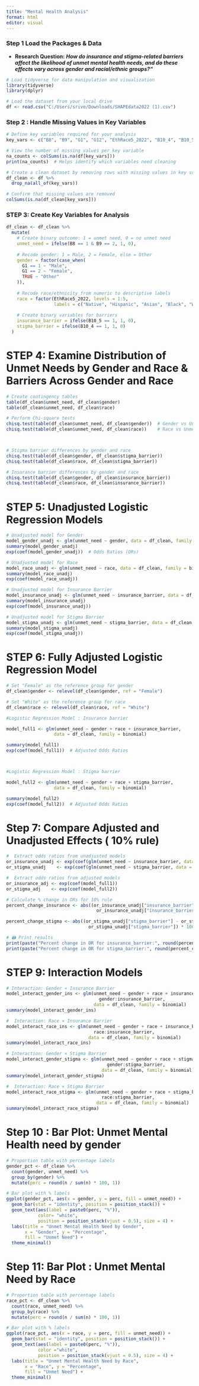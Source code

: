 ---
title: "Mental Health Analysis"
format: html
editor: visual
---

### Step 1 Load the Packages & Data

-   **Research Question:** ***How do insurance and stigma-related barriers affect the likelihood of unmet mental health needs, and do these effects vary across gender and racial/ethnic groups?"***

```{r, include = FALSE}

# Load tidyverse for data manipulation and visualization
library(tidyverse)
library(dplyr)
```

```{r}
# Load the dataset from your local drive
df <- read.csv("C:/Users/srive/Downloads/SHAPEdata2022 (1).csv")
```

### Step 2 : Handle Missing Values in Key Variables

```{r}
# Define key variables required for your analysis
key_vars <- c("B8", "B9", "G1", "G12", "EthRace5_2022", "B10_4", "B10_5")

# View the number of missing values per key variable
na_counts <- colSums(is.na(df[key_vars]))
print(na_counts)  # Helps identify which variables need cleaning

# Create a clean dataset by removing rows with missing values in key variables
df_clean <- df %>%
  drop_na(all_of(key_vars))

# Confirm that missing values are removed
colSums(is.na(df_clean[key_vars]))
```

### STEP 3: Create Key Variables for Analysis

```{r}

df_clean <- df_clean %>%
  mutate(
    # Create binary outcome: 1 = unmet need, 0 = no unmet need
    unmet_need = ifelse(B8 == 1 & B9 == 2, 1, 0),
    
    # Recode gender: 1 = Male, 2 = Female, else = Other
    gender = factor(case_when(
      G1 == 1 ~ "Male",
      G1 == 2 ~ "Female",
      TRUE ~ "Other"
    )),
    
    # Recode race/ethnicity from numeric to descriptive labels
    race = factor(EthRace5_2022, levels = 1:5,
                  labels = c("Native", "Hispanic", "Asian", "Black", "White")),
    
    # Create binary variables for barriers
    insurance_barrier = ifelse(B10_5 == 1, 1, 0),
    stigma_barrier = ifelse(B10_4 == 1, 1, 0)
  )

```

# STEP 4: Examine Distribution of Unmet Needs by Gender and Race & **Barriers Across Gender and Race**

```{r}

# Create contingency tables
table(df_clean$unmet_need, df_clean$gender)
table(df_clean$unmet_need, df_clean$race)

# Perform Chi-square tests
chisq.test(table(df_clean$unmet_need, df_clean$gender))  # Gender vs Unmet Need
chisq.test(table(df_clean$unmet_need, df_clean$race))    # Race vs Unmet Need



# Stigma barrier differences by gender and race
chisq.test(table(df_clean$gender, df_clean$stigma_barrier))
chisq.test(table(df_clean$race, df_clean$stigma_barrier))

# Insurance barrier differences by gender and race
chisq.test(table(df_clean$gender, df_clean$insurance_barrier))
chisq.test(table(df_clean$race, df_clean$insurance_barrier))
```

# STEP 5: Unadjusted Logistic Regression Models

```{r}

# Unadjusted model for Gender
model_gender_unadj <- glm(unmet_need ~ gender, data = df_clean, family = binomial)
summary(model_gender_unadj)
exp(coef(model_gender_unadj))  # Odds Ratios (ORs)

# Unadjusted model for Race
model_race_unadj <- glm(unmet_need ~ race, data = df_clean, family = binomial)
summary(model_race_unadj)
exp(coef(model_race_unadj))

# Unadjusted model for Insurance Barrier
model_insurance_unadj <- glm(unmet_need ~ insurance_barrier, data = df_clean, family = binomial)
summary(model_insurance_unadj)
exp(coef(model_insurance_unadj))

# Unadjusted model for Stigma Barrier
model_stigma_unadj <- glm(unmet_need ~ stigma_barrier, data = df_clean, family = binomial)
summary(model_stigma_unadj)
exp(coef(model_stigma_unadj))
```

# **STEP 6: Fully Adjusted Logistic Regression Model**

```{r}

# Set "Female" as the reference group for gender
df_clean$gender <- relevel(df_clean$gender, ref = "Female")

# Set "White" as the reference group for race
df_clean$race <- relevel(df_clean$race, ref = "White")

#Logistic Regression Model : Insurance barrier

model_full1 <- glm(unmet_need ~ gender + race + insurance_barrier,
                  data = df_clean, family = binomial)

summary(model_full1)
exp(coef(model_full1))  # Adjusted Odds Ratios



#Logistic Regression Model : Stigma barrier

model_full2 <- glm(unmet_need ~ gender + race + stigma_barrier,
                  data = df_clean, family = binomial)

summary(model_full2)
exp(coef(model_full2))  # Adjusted Odds Ratios
```

# Step 7: Compare Adjusted and Unadjusted Effects ( 10% rule)

```{r}

#  Extract odds ratios from unadjusted models
or_insurance_unadj <- exp(coef(glm(unmet_need ~ insurance_barrier, data = df_clean, family = binomial)))
or_stigma_unadj    <- exp(coef(glm(unmet_need ~ stigma_barrier, data = df_clean, family = binomial)))

#  Extract odds ratios from adjusted models
or_insurance_adj <- exp(coef(model_full1))
or_stigma_adj    <- exp(coef(model_full2))

# Calculate % change in ORs for 10% rule
percent_change_insurance <- abs((or_insurance_unadj["insurance_barrier"] - or_insurance_adj["insurance_barrier"]) /
                                  or_insurance_unadj["insurance_barrier"]) * 100

percent_change_stigma <- abs((or_stigma_unadj["stigma_barrier"] - or_stigma_adj["stigma_barrier"]) /
                               or_stigma_unadj["stigma_barrier"]) * 100

# 🖨️ Print results
print(paste("Percent change in OR for insurance_barrier:", round(percent_change_insurance, 2), "%"))
print(paste("Percent change in OR for stigma_barrier:", round(percent_change_stigma, 2), "%"))


```

# STEP 9: Interaction Models

```{r}


# Interaction: Gender × Insurance Barrier
model_interact_gender_ins <- glm(unmet_need ~ gender + race + insurance_barrier +
                                   gender:insurance_barrier,
                                 data = df_clean, family = binomial)
summary(model_interact_gender_ins)

#  Interaction: Race × Insurance Barrier
model_interact_race_ins <- glm(unmet_need ~ gender + race + insurance_barrier +
                                 race:insurance_barrier,
                               data = df_clean, family = binomial)
summary(model_interact_race_ins)

# Interaction: Gender × Stigma Barrier
model_interact_gender_stigma <- glm(unmet_need ~ gender + race + stigma_barrier +
                                      gender:stigma_barrier,
                                    data = df_clean, family = binomial)
summary(model_interact_gender_stigma)

#  Interaction: Race × Stigma Barrier
model_interact_race_stigma <- glm(unmet_need ~ gender + race + stigma_barrier +
                                    race:stigma_barrier,
                                  data = df_clean, family = binomial)
summary(model_interact_race_stigma)

```

# Step 10 : Bar Plot: Unmet Mental Health need by gender

```{r}

# Proportion table with percentage labels
gender_pct <- df_clean %>%
  count(gender, unmet_need) %>%
  group_by(gender) %>%
  mutate(perc = round(n / sum(n) * 100, 1))

# Bar plot with % labels
ggplot(gender_pct, aes(x = gender, y = perc, fill = unmet_need)) +
  geom_bar(stat = "identity", position = position_stack()) +
  geom_text(aes(label = paste0(perc, "%")),
            color= "white",
            position = position_stack(vjust = 0.5), size = 4) +
  labs(title = "Unmet Mental Health Need by Gender",
       x = "Gender", y = "Percentage",
       fill = "Unmet Need") +
  theme_minimal()


```

# Step 11: Bar Plot : Unmet Mental Need by Race

```{r}

# Proportion table with percentage labels
race_pct <- df_clean %>%
  count(race, unmet_need) %>%
  group_by(race) %>%
  mutate(perc = round(n / sum(n) * 100, 1))

# Bar plot with % labels
ggplot(race_pct, aes(x = race, y = perc, fill = unmet_need)) +
  geom_bar(stat = "identity", position = position_stack()) +
  geom_text(aes(label = paste0(perc, "%")),
            color ="white",
            position = position_stack(vjust = 0.5), size = 4) +
  labs(title = "Unmet Mental Health Need by Race",
       x = "Race", y = "Percentage",
       fill = "Unmet Need") +
  theme_minimal()


```

